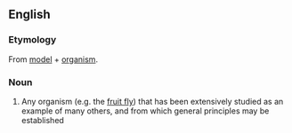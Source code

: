 {{also|model-organism}}
==English==

===Etymology===
From [[model]] + [[organism]].

===Noun===
{{en-noun}}

# {{lb|en|biology}} Any organism (e.g. the [[fruit fly]]) that has been extensively studied as an example of many others, and from which general principles may be established